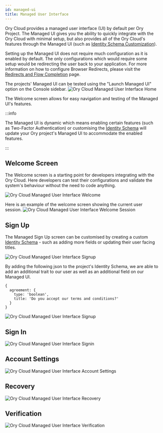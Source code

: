```yaml
---
id: managed-ui
title: Managed User Interface
---
```


Ory Cloud provides a managed user interface (UI) by default per Ory Project. The
Managed UI gives you the ability to quickly integrate with the Ory Cloud with
minimal setup, but also provides all of the Ory Cloud's features through the
Managed UI (such as [Identity Schema Customization](./identity.mdx)).

Setting up the Managed UI does not require much configuration as it is enabled
by default. The only configurations which would require some setup would be
redirecting the user back to your application. For more information on how to
configure Browser Redirects, please visit the
[Redirects and Flow Completion](./redirects.mdx) page.

The projects' Managed UI can be tested using the "Launch Managed UI" option on
the Console sidebar.
![Ory Cloud Managed User Interface Home](/images/managed-ui/managed-ui-home.png)

The Welcome screen allows for easy navigation and testing of the Managed UI's
features.

:::info

The Managed UI is dynamic which means enabling certain features (such as
Two-Factor Authentication) or customising the [Identity Schema](./identity.mdx)
will update your Ory project's Managed UI to accommodate the enabled features.

:::

## Welcome Screen

The Welcome screen is a starting point for developers integrating with the Ory
Cloud. Here developers can test their configurations and validate the system's
behaviour without the need to code anything.

![Ory Cloud Managed User Interface Welcome](/images/managed-ui/managed-ui-home.png)

Here is an example of the welcome screen showing the current user session.
![Ory Cloud Managed User Interface Welcome Session](/images/managed-ui/managed-ui-example-session.png)

## Sign Up

The Managed Sign Up screen can be customised by creating a custom
[Identity Schema](./identity.mdx) - such as adding more fields or updating their
user facing titles.

![Ory Cloud Managed User Interface Signup](/images/managed-ui/managed-ui-signup.png)

By adding the following json to the project's Identity Schema, we are able to
add an additional trait to our user as well as an additional field on our
Managed UI.

```json5
{
  agreement: {
    type: 'boolean',
    title: 'Do you accept our terms and conditions?'
  }
}
```

![Ory Cloud Managed User Interface Signup](/images/managed-ui/managed-ui-signup-custom.png)

## Sign In

![Ory Cloud Managed User Interface Signin](/images/managed-ui/managed-ui-signin.png)

## Account Settings

![Ory Cloud Managed User Interface Account Settings](/images/managed-ui/managed-ui-account-settings.png)

## Recovery

![Ory Cloud Managed User Interface Recovery](/images/managed-ui/managed-ui-recovery.png)

## Verification

![Ory Cloud Managed User Interface Verification](/images/managed-ui/managed-ui-verify.png)
